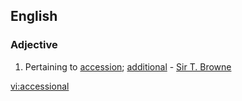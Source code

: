 ==English==

===Adjective===
{{infl|en|adjective}}

# {{rare}} Pertaining to [[accession]]; [[additional]] - [[w:Thomas Browne|Sir T. Browne]]

[[vi:accessional]]